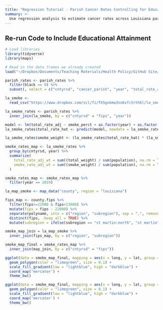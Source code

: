 ```yaml
---
title: "Regression Tutorial - Parish Cancer Rates Controlling for Educational Attainment"
summary: >-
  Use regression analysis to estimate cancer rates across Louisiana parishes controlling for differences in educational attainment.
---
```


## Re-run Code to Include Educational Attainment

```r
# Load libraries
library(tidyverse)
library(maps)

# Read in the data frames we already created
load("~/Dropbox/Documents/Teaching Materials/Health Policy/GitHub Site/hpam7660-sp24//assignments/tutorial_8.RData")

parish_rates <- parish_rates %>%
  filter(black == 0) %>%
  subset(, select = c("cntyrsd", "cancer_parish", "year", "total_rate_adj", "total_weight", "population"))

la_smoke <- 
  read_csv("https://www.dropbox.com/scl/fi/fh5gokmw3so6xfc5rthbl/la_smoke.csv?rlkey=f0vy11mvqcd37htsz8ubovtb8&dl=1")

la_smoke_rates <- parish_rates %>%
  inner_join(la_smoke, by = c("cntyrsd" = "fips", "year"))

model <- lm(total_rate_adj ~ smoke_perct + as.factor(year) + as.factor(cntyrsd), data = la_smoke_rates)
la_smoke_rates$total_rate_hat <- predict(model, newdata = la_smoke_rates)

la_smoke_rates$smoke_weight <- (la_smoke_rates$total_rate_hat) * (la_smoke_rates$population)

smoke_rates_map <- la_smoke_rates %>%
  group_by(cntyrsd, year) %>%
  summarize(
    total_rate_adj_wt = sum((total_weight) / sum(population), na.rm = TRUE),
    smoke_rate_adj_wt = sum((smoke_weight) / sum(population), na.rm = TRUE)
  )

smoke_rates_map <- smoke_rates_map %>%
  filter(year == 2019)

la_map_smoke <- map_data("county", region = "louisiana")

fips_map <- county.fips %>%
  filter(fips>=22000 & fips<23000) %>%
  mutate(fips = fips - 22000) %>%
  separate(polyname, into = c("region", "subregion"), sep = ",", remove = TRUE) %>%
  distinct(fips, .keep_all = TRUE) %>%
  mutate(subregion = ifelse(subregion == "st martin:north", "st martin", subregion))

smoke_map_join = la_map_smoke %>%
  inner_join(fips_map, by = c("region", "subregion"))

smoke_map_final = smoke_rates_map %>%
  inner_join(map_join, by = c("cntyrsd" = "fips"))

ggplot(data = smoke_map_final, mapping = aes(x = long, y = lat, group = group, fill = total_rate_adj_wt)) +
  geom_polygon(color = "limegreen", size = 0.1) +
  scale_fill_gradient(low = "lightblue", high = "darkblue") +
  coord_map('mercator') +
  theme_bw()

ggplot(data = smoke_map_final, mapping = aes(x = long, y = lat, group = group, fill = smoke_rate_adj_wt)) +
  geom_polygon(color = "limegreen", size = 0.1) +
  scale_fill_gradient(low = "lightblue", high = "darkblue") +
  coord_map('mercator') +
  theme_bw()

```
